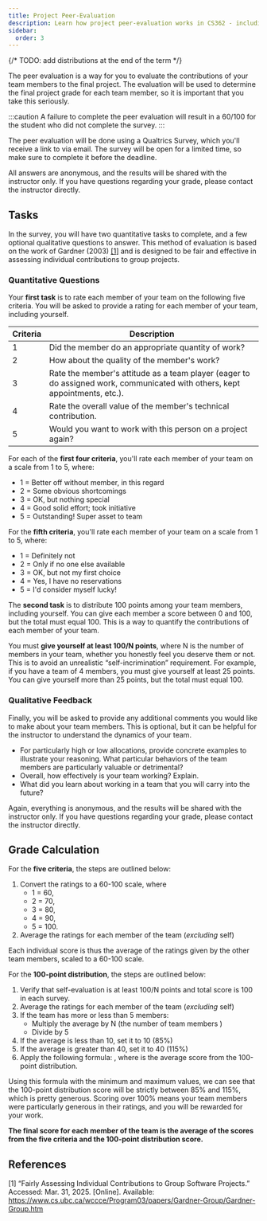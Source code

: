 ```yaml
---
title: Project Peer-Evaluation
description: Learn how project peer-evaluation works in CS362 - including criteria ratings, point distribution methods, grade calculation formulas, and submission guidelines for fairly assessing individual contributions to team projects.
sidebar:
  order: 3
---
```


{/* TODO: add distributions at the end of the term */}


The peer evaluation is a way for you to evaluate the contributions of your team members to the final project. The evaluation will be used to determine the final project grade for each team member, so it is important that you take this seriously.

:::caution
A failure to complete the peer evaluation will result in a 60/100 for the student who did not complete the survey.
:::

The peer evaluation will be done using a Qualtrics Survey, which you'll receive a link to via email. The survey will be open for a limited time, so make sure to complete it before the deadline.

All answers are anonymous, and the results will be shared with the instructor only. If you have questions regarding your grade, please contact the instructor directly.

## Tasks

In the survey, you will have two quantitative tasks to complete, and a few optional qualitative questions to answer. This method of evaluation is based on the work of Gardner (2003) [[1]](#references) and is designed to be fair and effective in assessing individual contributions to group projects.

### Quantitative Questions

Your **first task** is to rate each member of your team on the following five criteria. You will be asked to provide a rating for each member of your team, including yourself.

| Criteria | Description |
|----------|-------------|
| 1       | Did the member do an appropriate quantity of work? |
| 2       | How about the quality of the member's work? |
| 3       | Rate the member's attitude as a team player (eager to do assigned work, communicated with others, kept appointments, etc.). |
| 4       | Rate the overall value of the member's technical contribution. |
| 5       | Would you want to work with this person on a project again? |

For each of the **first four criteria**, you'll rate each member of your team on a scale from 1 to 5, where:

- 1 = Better off without member, in this regard
- 2 = Some obvious shortcomings
- 3 = OK, but nothing special
- 4 = Good solid effort; took initiative
- 5 = Outstanding! Super asset to team

For the **fifth criteria**, you'll rate each member of your team on a scale from 1 to 5, where:

- 1 = Definitely not
- 2 = Only if no one else available
- 3 = OK, but not my first choice
- 4 = Yes, I have no reservations
- 5 = I'd consider myself lucky!

The **second task** is to distribute 100 points among your team members, including yourself. You can give each member a score between 0 and 100, but the total must equal 100. This is a way to quantify the contributions of each member of your team. 

You must **give yourself at least 100/N points**, where N is the number of members in your team, whether you honestly feel you deserve them or not. This is to avoid an unrealistic “self-incrimination” requirement. For example, if you have a team of 4 members, you must give yourself at least 25 points. You can give yourself more than 25 points, but the total must equal 100. 

### Qualitative Feedback

Finally, you will be asked to provide any additional comments you would like to make about your team members. This is optional, but it can be helpful for the instructor to understand the dynamics of your team.

- For particularly high or low allocations, provide concrete examples to illustrate your reasoning. What particular behaviors of the team members are particularly valuable or detrimental?
- Overall, how effectively is your team working? Explain.
- What did you learn about working in a team that you will carry into the future?

Again, everything is anonymous, and the results will be shared with the instructor only. If you have questions regarding your grade, please contact the instructor directly.

## Grade Calculation

For the **five criteria**, the steps are outlined below:

1. Convert the ratings to a 60-100 scale, where 
    - 1 = 60, 
    - 2 = 70, 
    - 3 = 80, 
    - 4 = 90, 
    - 5 = 100.
2. Average the ratings for each member of the team (*excluding* self)

Each individual score is thus the average of the ratings given by the other team members, scaled to a 60-100 scale. 

For the **100-point distribution**, the steps are outlined below:

1. Verify that self-evaluation is at least 100/N points and total score is 100 in each survey.
2. Average the ratings for each member of the team (*excluding* self)
3. If the team has more or less than 5 members:
    - Multiply the average by N (the number of team members )
    - Divide by 5
4. If the average is less than 10, set it to 10 (85%)
5. If the average is greater than 40, set it to 40 (115%)
6. Apply the following formula: <Latex formula="0.65 + 0.0225\cdot x - 0.00025\cdot x^2"/>, where <Latex formula="x"/> is the average score from the 100-point distribution. 

Using this formula with the minimum and maximum values, we can see that the 100-point distribution score will be strictly between 85% and 115%, which is pretty generous. Scoring over 100% means your team members were particularly generous in their ratings, and you will be rewarded for your work.

**The final score for each member of the team is the average of the scores from the five criteria and the 100-point distribution score.**

## References

[1] “Fairly Assessing Individual Contributions to Group Software Projects.” Accessed: Mar. 31, 2025. [Online]. Available: https://www.cs.ubc.ca/wccce/Program03/papers/Gardner-Group/Gardner-Group.htm
